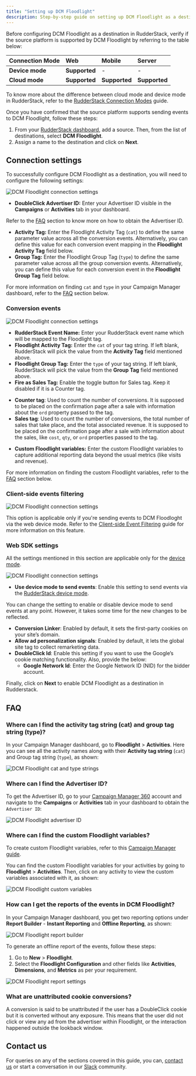 ```yaml
---
title: "Setting up DCM Floodlight"
description: Step-by-step guide on setting up DCM Floodlight as a destination in RudderStack.
---
```


Before configuring DCM Floodlight as a destination in RudderStack, verify if the source platform is supported by DCM Floodlight by referring to the table below:

| **Connection Mode** | **Web** | **Mobile** | **Server** |
| :--- | :--- | :--- | :--- |
| **Device mode** | **Supported** | - | - |
| **Cloud mode** | **Supported**  | **Supported** | **Supported** |

<div class="infoBlock">
    
To know more about the difference between cloud mode and device mode in RudderStack, refer to the <a href="https://rudderstack.com/docs/rudderstack-cloud/rudderstack-connection-modes/">RudderStack Connection Modes</a> guide.
</div>

Once you have confirmed that the source platform supports sending events to DCM Floodlight, follow these steps:

1. From your [RudderStack dashboard](https://app.rudderstack.com/), add a source. Then, from the list of destinations, select **DCM Floodlight**.
2. Assign a name to the destination and click on **Next**.

## Connection settings

To successfully configure DCM Floodlight as a destination, you will need to configure the following settings:

<img src="../../../assets/event-stream-destinations/dcm-floodlight-connection-settings.png" alt="DCM Floodlight connection settings"/>

- **DoubleClick Advertiser ID:** Enter your Advertiser ID visible in the **Campaigns** or **Activities** tab in your dashboard.

<div class="infoBlock">
    
Refer to the <a href="faq">FAQ</a> section to know more on how to obtain the Advertiser ID.
</div>

- **Activity Tag:** Enter the Floodlight Activity Tag (`cat`) to define the same parameter value across all the conversion events. Alternatively, you can define this value for each conversion event mapping in the **Floodlight Activity Tag** field below.
- **Group Tag:** Enter the Floodlight Group Tag (`type`) to define the same parameter value across all the group conversion events. Alternatively, you can define this value for each conversion event in the **Floodlight Group Tag** field below.

<div class="infoBlock">

For more information on finding <code class="inline-code">cat</code> and <code class="inline-code">type</code> in your Campaign Manager dashboard, refer to the <a href="#faq">FAQ</a> section below.
</div>

### Conversion events

<img src="../../../assets/event-stream-destinations/dcm-floodlight-connection-settings-2.png" alt="DCM Floodlight connection settings"/>

- **RudderStack Event Name:** Enter your RudderStack event name which will be mapped to the Floodlight tag.
- **Floodlight Activity Tag:** Enter the `cat` of your tag string. If left blank, RudderStack will pick the value from the **Activity Tag** field mentioned above.
- **Floodlight Group Tag:** Enter the `type` of your tag string. If left blank, RudderStack will pick the value from the **Group Tag** field mentioned above.
- **Fire as Sales Tag:** Enable the toggle button for Sales tag. Keep it disabled if it is a Counter tag.
 
<div class="infoBlock">

<ul>
<li><strong>Counter tag</strong>: Used to count the number of conversions. It is supposed to be placed on the confirmation page after a sale with information about the <code class="inline-code">ord</code> property passed to the tag. </li> 
<li><strong>Sales tag</strong>: Used to count the number of conversions, the total number of sales that take place, and the total associated revenue. It is supposed to be placed on the confirmation page after a sale with information about the sales, like <code class="inline-code">cost</code>, <code class="inline-code">qty</code>, or <code class="inline-code">ord</code> properties passed to the tag.</li>
</ul>
</div>

- **Custom Floodlight variables:** Enter the custom Floodlight variables to capture additional reporting data beyond the usual metrics (like visits and revenue).

<div class="infoBlock">

For more information on finding the custom Floodlight variables, refer to the <a href="#faq">FAQ</a> section below.
</div>

### Client-side events filtering

<img src="../../../assets/event-stream-destinations/dcm-floodlight-connection-settings3.png" alt="DCM Floodlight connection settings"/>

<div class="infoBlock">

This option is applicable only if you're sending events to DCM Floodloght via the web device mode. Refer to the <a href="https://www.rudderstack.com/docs/sources/sdks/event-filtering/">Client-side Event Filtering</a> guide for more information on this feature.
</div>

### Web SDK settings

<div class="infoBlock">

All the settings mentioned in this section are applicable only for the <a href="https://www.rudderstack.com/docs/rudderstack-cloud/rudderstack-connection-modes/#device-mode">device mode</a>.
</div>

<img src="../../../assets/event-stream-destinations/dcm-floodlight-connection-settings4.png" alt="DCM Floodlight connection settings"/>

- **Use device mode to send events**: Enable this setting to send events via the [RudderStack device mode](https://www.rudderstack.com/docs/rudderstack-cloud/rudderstack-connection-modes/#device-mode).

<div class="infoBlock">

You can change the setting to enable or disable device mode to send events at any point. However, it takes some time for the new changes to be reflected.
</div>

- **Conversion Linker**: Enabled by default, it sets the first-party cookies on your site’s domain.
- **Allow ad personalization signals**: Enabled by default, it lets the global site tag to collect remarketing data.
- **DoubleClick Id**: Enable this setting if you want to use the Google’s cookie matching functionality. Also, provide the below:
    - **Google Network Id**: Enter the Google Network ID (NID) for the bidder account.

Finally, click on **Next** to enable DCM Floodlight as a destination in Rudderstack.

## FAQ

### Where can I find the activity tag string (cat) and group tag string (type)?

In your Campaign Manager dashboard, go to **Floodlight** > **Activities**. Here you can see all the activity names along with their **Activity tag string** (`cat`) and Group tag string (`type`), as shown:

<img src="../../../assets/event-stream-destinations/dcm-floodlight-cat-vs-type.png" alt="DCM Floodlight cat and type strings"/>

### Where can I find the Advertiser ID?

To get the Advertiser ID, go to your [Campaign Manager 360](https://campaignmanager.google.com/) account and navigate to the **Campaigns** or **Activities** tab in your dashboard to obtain the `Advertiser ID`:

<img src="../../../assets/event-stream-destinations/dcm-floodlight-advertiser-id.png" alt="DCM Floodlight advertiser ID"/>

### Where can I find the custom Floodlight variables?

To create custom Floodlight variables, refer to this [Campaign Manager guide](https://support.google.com/campaignmanager/answer/2823222?hl=en).

You can find the custom Floodlight variables for your activities by going to **Floodlight** > **Activities**. Then, click on any activity to view the custom variables associated with it, as shown:

<img src="../../../assets/event-stream-destinations/dcm-floodlight-custom-variables.png" alt="DCM Floodlight custom variables"/>

### How can I get the reports of the events in DCM Floodlight?

In your Campaign Manager dashboard, you get two reporting options under **Report Builder** - **Instant Reporting** and **Offline Reporting**, as shown:

<img src="../../../assets/event-stream-destinations/dcm-floodlight-report-builder.png" alt="DCM Floodlight report builder"/>

To generate an offline report of the events, follow these steps:

1. Go to **New** > **Floodlight**.
2. Select the **Floodlight Configuration** and other fields like **Activities**, **Dimensions**, and **Metrics** as per your requirement.

<img src="../../../assets/event-stream-destinations/dcm-floodlight-report-settings.png" alt="DCM Floodlight report settings"/>

### What are unattributed cookie conversions?

A conversion is said to be unattributed if the user has a DoubleClick cookie but it is converted without any exposure. This means that the user did not click or view any ad from the advertiser within Floodlight, or the interaction happened outside the lookback window.

## Contact us

For queries on any of the sections covered in this guide, you can, [contact us](mailto:%20docs@rudderstack.com) or start a conversation in our [Slack](https://rudderstack.com/join-rudderstack-slack-community) community.
